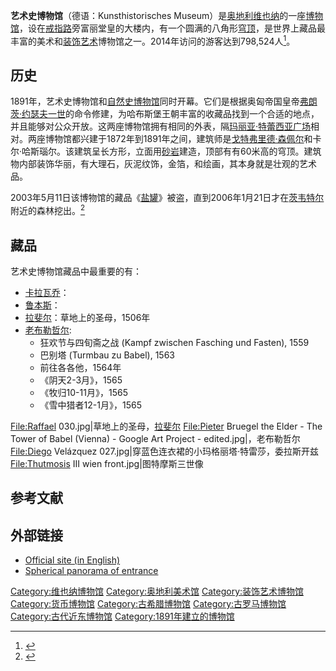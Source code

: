 {{Infobox Museum
 |name         = 艺术史博物馆<br>Kunsthistorisches Museum
 |image        = IMG 0089 - Wien - Kunsthistorisches Museum.JPG
 |established  = 1872-1891
 |location     = {{AUT}}[[维也纳|维也纳]]
 |visitors     = 798,524（2014年）<ref name="AN"/>
 |director     = 萨宾娜·哈格
 |website      = [http://www.khm.at/ http://www.khm.at]
}}
'''艺术史博物馆'''（德语：Kunsthistorisches Museum）是[[奥地利|奥地利]][[维也纳|维也纳]]的一座[[博物馆|博物馆]]，设在[[戒指路|戒指路]]旁富丽堂皇的大楼内，有一个圆满的八角形[[穹顶|穹顶]]，是世界上藏品最丰富的美术和[[装饰艺术|装饰艺术]]博物馆之一。2014年访问的游客达到798,524人<ref name="AN">{{Cite web |url=http://www.museus.gov.br/wp-content/uploads/2015/04/TheArtNewspaper_Ranking2014.pdf |title="Visitor Figures 2014: Exhibition & Museum Attendance Survey" |location=London |publisher=''The Art Newspaper'' |date= |ISSN= |format=PDF |accessdate=2016-06-05 |archive-date=2017-03-29 |archive-url=https://web.archive.org/web/20170329114851/http://www.museus.gov.br/wp-content/uploads/2015/04/TheArtNewspaper_Ranking2014.pdf |dead-url=no }}{{en}}</ref>。

== 历史 ==
1891年，艺术史博物馆和[[自然史博物馆_(维也纳)|自然史博物馆]]同时开幕。它们是根据奥匈帝国皇帝[[弗朗茨·约瑟夫一世|弗朗茨·约瑟夫一世]]的命令修建，为哈布斯堡王朝丰富的收藏品找到一个合适的地点，并且能够对公众开放。这两座博物馆拥有相同的外表，隔[[玛丽亚·特蕾西亚广场|玛丽亚·特蕾西亚广场]]相对。两座博物馆都兴建于1872年到1891年之间，建筑师是[[戈特弗里德·森佩尔|戈特弗里德·森佩尔]]和卡尔·哈斯瑙尔。该建筑呈长方形，立面用[[砂岩|砂岩]]建造，顶部有有60米高的穹顶。建筑物内部装饰华丽，有大理石，灰泥纹饰，金箔，和绘画，其本身就是壮观的艺术品。

2003年5月11日该博物馆的藏品《[[盐罐|盐罐]]》被盗，直到2006年1月21日才在[[茨韦特尔|茨韦特尔]]附近的森林挖出。<ref>{{cite web|url=http://news.bbc.co.uk/2/hi/entertainment/4636668.stm |title= Police find stolen £36m figurine |publisher=BBC News |date=2006-01-22 |accessdate=2013-09-16}}</ref>

== 藏品 ==
艺术史博物馆藏品中最重要的有：
* [[卡拉瓦乔|卡拉瓦乔]]： 
* [[鲁本斯|鲁本斯]]： 
* [[拉斐尔|拉斐尔]]：草地上的圣母，1506年
* [[老布勒哲尔|老布勒哲尔]]:
** 狂欢节与四旬斋之战 (Kampf zwischen Fasching und Fasten), 1559 
** 巴别塔 (Turmbau zu Babel), 1563
** 前往各各他，1564年 
** 《阴天2-3月》，1565 
** 《牧归10-11月》，1565
** 《雪中猎者12-1月》，1565 

<gallery>
File:Raffael 030.jpg|草地上的圣母，[[拉斐尔|拉斐尔]]
File:Pieter Bruegel the Elder - The Tower of Babel (Vienna) - Google Art Project - edited.jpg|{{le|巴别塔|Galeazzo Maria Sforza}}，老布勒哲尔
File:Diego Velázquez 027.jpg|穿蓝色连衣裙的小玛格丽塔·特雷莎，委拉斯开兹
File:Thutmosis III wien front.jpg|图特摩斯三世像
</gallery>

== 参考文献 ==
{{reflist}}

== 外部链接 ==
{{commons|Kunsthistorisches Museum|艺术史博物馆}}
* [http://www.khm.at/en/ Official site (in English)]
* [http://photoartkalmar.com/Photoart%20Kalmar%20high%20res/Gigapixel/KHM.Wien.html Spherical panorama of entrance]

{{coord|48.2037|N|16.3614|E|type:landmark_region:AT-7|display=title}}

{{Authority control}}
[[Category:维也纳博物馆|Category:维也纳博物馆]]
[[Category:奥地利美术馆|Category:奥地利美术馆]]
[[Category:装饰艺术博物馆|Category:装饰艺术博物馆]]
[[Category:货币博物馆|Category:货币博物馆]]
[[Category:古希腊博物馆|Category:古希腊博物馆]]
[[Category:古罗马博物馆|Category:古罗马博物馆]]
[[Category:古代近东博物馆|Category:古代近东博物馆]]
[[Category:1891年建立的博物馆|Category:1891年建立的博物馆]]